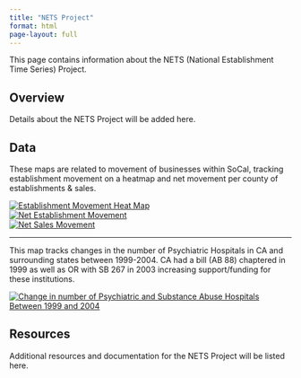 ```yaml
---
title: "NETS Project"
format: html
page-layout: full
---
```



This page contains information about the NETS (National Establishment Time Series) Project.

## Overview

Details about the NETS Project will be added here.

## Data


These maps are related to movement of businesses within SoCal, tracking establishment movement on a heatmap and net movement per county of establishments & sales.

<div class='tableauPlaceholder' id='viz1745377074926' style='position: relative'><noscript><a href='#'><img alt='Establishment Movement Heat Map ' src='https:&#47;&#47;public.tableau.com&#47;static&#47;images&#47;So&#47;SoCalMovement2005-2021&#47;EstablishmentMovementHeatMap&#47;1_rss.png' style='border: none' /></a></noscript><object class='tableauViz'  style='display:none;'><param name='host_url' value='https%3A%2F%2Fpublic.tableau.com%2F' /> <param name='embed_code_version' value='3' /> <param name='site_root' value='' /><param name='name' value='SoCalMovement2005-2021&#47;EstablishmentMovementHeatMap' /><param name='tabs' value='no' /><param name='toolbar' value='yes' /><param name='static_image' value='https:&#47;&#47;public.tableau.com&#47;static&#47;images&#47;So&#47;SoCalMovement2005-2021&#47;EstablishmentMovementHeatMap&#47;1.png' /> <param name='animate_transition' value='yes' /><param name='display_static_image' value='yes' /><param name='display_spinner' value='yes' /><param name='display_overlay' value='yes' /><param name='display_count' value='yes' /><param name='language' value='en-US' /></object></div>
<script type='text/javascript'>
    var divElement = document.getElementById('viz1745377074926');
    var vizElement = divElement.getElementsByTagName('object')[0];
    vizElement.style.width='100%';vizElement.style.height=(divElement.offsetWidth*0.75)+'px';
    var scriptElement = document.createElement('script');
    scriptElement.src = 'https://public.tableau.com/javascripts/api/viz_v1.js';
    vizElement.parentNode.insertBefore(scriptElement, vizElement);
</script>


<div class='tableauPlaceholder' id='viz1745377334913' style='position: relative'><noscript><a href='#'><img alt='Net Establishment Movement ' src='https:&#47;&#47;public.tableau.com&#47;static&#47;images&#47;So&#47;SoCalMovement2005-2021&#47;NetEstablishmentMovement&#47;1_rss.png' style='border: none' /></a></noscript><object class='tableauViz'  style='display:none;'><param name='host_url' value='https%3A%2F%2Fpublic.tableau.com%2F' /> <param name='embed_code_version' value='3' /> <param name='site_root' value='' /><param name='name' value='SoCalMovement2005-2021&#47;NetEstablishmentMovement' /><param name='tabs' value='no' /><param name='toolbar' value='yes' /><param name='static_image' value='https:&#47;&#47;public.tableau.com&#47;static&#47;images&#47;So&#47;SoCalMovement2005-2021&#47;NetEstablishmentMovement&#47;1.png' /> <param name='animate_transition' value='yes' /><param name='display_static_image' value='yes' /><param name='display_spinner' value='yes' /><param name='display_overlay' value='yes' /><param name='display_count' value='yes' /><param name='language' value='en-US' /></object></div>
<script type='text/javascript'>
    var divElement = document.getElementById('viz1745377334913');
    var vizElement = divElement.getElementsByTagName('object')[0];
    vizElement.style.width='100%';vizElement.style.height=(divElement.offsetWidth*0.75)+'px';
    var scriptElement = document.createElement('script');
    scriptElement.src = 'https://public.tableau.com/javascripts/api/viz_v1.js';
    vizElement.parentNode.insertBefore(scriptElement, vizElement);
</script>



<div class='tableauPlaceholder' id='viz1745377457648' style='position: relative'><noscript><a href='#'><img alt='Net Sales Movement ' src='https:&#47;&#47;public.tableau.com&#47;static&#47;images&#47;So&#47;SoCalMovement2005-2021&#47;NetSalesMovement&#47;1_rss.png' style='border: none' /></a></noscript><object class='tableauViz'  style='display:none;'><param name='host_url' value='https%3A%2F%2Fpublic.tableau.com%2F' /> <param name='embed_code_version' value='3' /> <param name='site_root' value='' /><param name='name' value='SoCalMovement2005-2021&#47;NetSalesMovement' /><param name='tabs' value='no' /><param name='toolbar' value='yes' /><param name='static_image' value='https:&#47;&#47;public.tableau.com&#47;static&#47;images&#47;So&#47;SoCalMovement2005-2021&#47;NetSalesMovement&#47;1.png' /> <param name='animate_transition' value='yes' /><param name='display_static_image' value='yes' /><param name='display_spinner' value='yes' /><param name='display_overlay' value='yes' /><param name='display_count' value='yes' /><param name='language' value='en-US' /></object></div>
<script type='text/javascript'>
    var divElement = document.getElementById('viz1745377457648');
    var vizElement = divElement.getElementsByTagName('object')[0];
    vizElement.style.width='100%';vizElement.style.height=(divElement.offsetWidth*0.75)+'px';
    var scriptElement = document.createElement('script');
    scriptElement.src = 'https://public.tableau.com/javascripts/api/viz_v1.js';
    vizElement.parentNode.insertBefore(scriptElement, vizElement);
</script>




---



This map tracks changes in the number of Psychiatric Hospitals in CA and surrounding states between 1999-2004. CA had a bill (AB 88) chaptered in 1999 as well as OR with SB 267 in 2003 increasing support/funding for these institutions.


<div class='tableauPlaceholder' id='viz1745377566598' style='position: relative'><noscript><a href='#'><img alt='Change in number of Psychiatric and Substance Abuse Hospitals Between 1999 and 2004 ' src='https:&#47;&#47;public.tableau.com&#47;static&#47;images&#47;Ps&#47;PsychiatricSubstanceAbuseHospitals&#47;ChangeinnumberofPsychiatricandSubstanceAbuseHospitalsBetween1999and2004&#47;1_rss.png' style='border: none' /></a></noscript><object class='tableauViz'  style='display:none;'><param name='host_url' value='https%3A%2F%2Fpublic.tableau.com%2F' /> <param name='embed_code_version' value='3' /> <param name='site_root' value='' /><param name='name' value='PsychiatricSubstanceAbuseHospitals&#47;ChangeinnumberofPsychiatricandSubstanceAbuseHospitalsBetween1999and2004' /><param name='tabs' value='no' /><param name='toolbar' value='yes' /><param name='static_image' value='https:&#47;&#47;public.tableau.com&#47;static&#47;images&#47;Ps&#47;PsychiatricSubstanceAbuseHospitals&#47;ChangeinnumberofPsychiatricandSubstanceAbuseHospitalsBetween1999and2004&#47;1.png' /> <param name='animate_transition' value='yes' /><param name='display_static_image' value='yes' /><param name='display_spinner' value='yes' /><param name='display_overlay' value='yes' /><param name='display_count' value='yes' /><param name='language' value='en-US' /></object></div>
<script type='text/javascript'>
    var divElement = document.getElementById('viz1745377566598');
    var vizElement = divElement.getElementsByTagName('object')[0];
    vizElement.style.width='100%';vizElement.style.height=(divElement.offsetWidth*0.75)+'px';
    var scriptElement = document.createElement('script');
    scriptElement.src = 'https://public.tableau.com/javascripts/api/viz_v1.js';
    vizElement.parentNode.insertBefore(scriptElement, vizElement);
</script>




## Resources

Additional resources and documentation for the NETS Project will be listed here. 